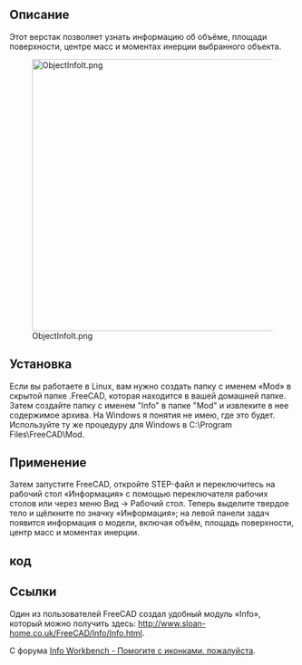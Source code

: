 <languages/>

{{Macro/ru
|Name=Макрос ObjectInfo
|Description=Этот верстак позволяет узнать информацию об объёме, площади поверхности, центре масс и моменте инерции выбранного объекта.<br><br>Это не макрос, а настоящий верстак, распакуйте .zip-файл и вставьте полный каталог в каталог пользователя Mod [https://github.com/KeithSloan/FreeCAD_Info/archive/master.zip Info].
|Author=keithsloan52
|Version=1.0
|Date=2012-11-09
|FCVersion=Until 0.17 '''and PyQt4'''
|Download=[https://wiki.freecad.org/images/2/29/Macro_ObjectInfo.png ToolBar Icon]
|SeeAlso=[[Arch_Survey/ru|Arch Survey]]
}}

<span id="Description"></span>
== Описание ==

Этот верстак позволяет узнать информацию об объёме, площади поверхности, центре масс и моментах инерции выбранного объекта.

[[Image:ObjectInfoIt.png|480px]]

<span id="Installation"></span>
==Установка==

Если вы работаете в Linux, вам нужно создать папку с именем «Mod» в скрытой папке .FreeCAD, которая находится в вашей домашней папке. Затем создайте папку с именем "Info" в папке "Mod" и извлеките в нее содержимое архива. На Windows я понятия не имею, где это будет. Используйте ту же процедуру для Windows в C:\Program Files\FreeCAD\Mod.

<span id="Usage"></span>
== Применение ==

Затем запустите FreeCAD, откройте STEP-файл и переключитесь на рабочий стол «Информация» с помощью переключателя рабочих столов или через меню Вид → Рабочий стол. Теперь выделите твердое тело и щёлкните по значку «Информация»; на левой панели задач появится информация о модели, включая объём, площадь поверхности, центр масс и моментах инерции.

<span id="Code"></span>
==код==

{{MacroCode|code=
import webbrowser 

##########
# WorkBenche
# Code used to download the zip file from FreeCAD
##########

FreeCAD.Console.PrintMessage("\n" + "You must download the Info.zip file in the author github KeithSloan/FreeCAD_Infosite" + "\n")
FreeCAD.Console.PrintMessage("http://keithsloan.dynu.com/Keith&Jenny/" + "\n")
webbrowser.open("https://github.com/KeithSloan/FreeCAD_Info/archive/master.zip")

}}

<span id="Links"></span>
== Ссылки ==

Один из пользователей FreeCAD создал удобный модуль «Info», который можно получить здесь: http://www.sloan-home.co.uk/FreeCAD/Info/Info.html.

<div class="mw-translate-fuzzy">
С форума [http://forum.freecadweb.org/viewtopic.php?f=10&t=3185 Info Workbench - Помогите с иконками, пожалуйста].
</div>